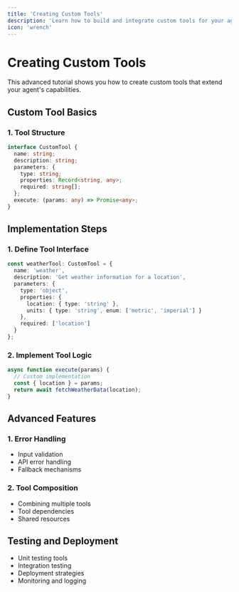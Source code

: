 ```yaml
---
title: 'Creating Custom Tools'
description: 'Learn how to build and integrate custom tools for your agents'
icon: 'wrench'
---
```


# Creating Custom Tools

This advanced tutorial shows you how to create custom tools that extend your agent's capabilities.

## Custom Tool Basics

### 1. Tool Structure
```typescript
interface CustomTool {
  name: string;
  description: string;
  parameters: {
    type: string;
    properties: Record<string, any>;
    required: string[];
  };
  execute: (params: any) => Promise<any>;
}
```

## Implementation Steps

### 1. Define Tool Interface
```typescript
const weatherTool: CustomTool = {
  name: 'weather',
  description: 'Get weather information for a location',
  parameters: {
    type: 'object',
    properties: {
      location: { type: 'string' },
      units: { type: 'string', enum: ['metric', 'imperial'] }
    },
    required: ['location']
  }
};
```

### 2. Implement Tool Logic
```typescript
async function execute(params) {
  // Custom implementation
  const { location } = params;
  return await fetchWeatherData(location);
}
```

## Advanced Features

### 1. Error Handling
- Input validation
- API error handling
- Fallback mechanisms

### 2. Tool Composition
- Combining multiple tools
- Tool dependencies
- Shared resources

## Testing and Deployment
- Unit testing tools
- Integration testing
- Deployment strategies
- Monitoring and logging 